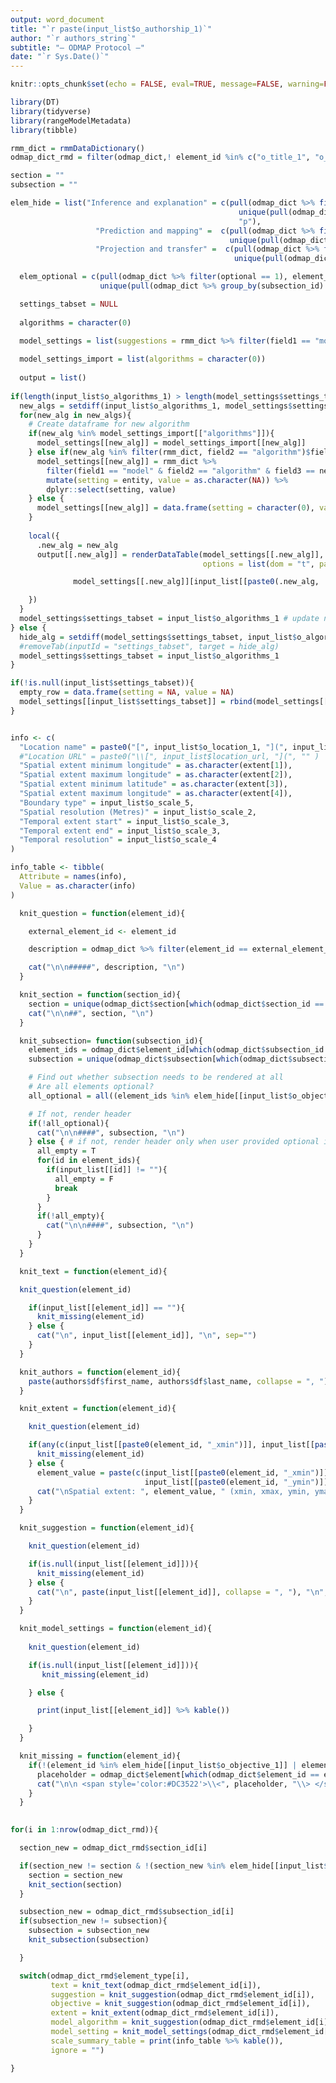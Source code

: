 ```yaml
---
output: word_document
title: "`r paste(input_list$o_authorship_1)`"
author: "`r authors_string`"
subtitle: "– ODMAP Protocol –"
date: "`r Sys.Date()`"
---
```


```r
knitr::opts_chunk$set(echo = FALSE, eval=TRUE, message=FALSE, warning=FALSE)

library(DT)
library(tidyverse)
library(rangeModelMetadata)
library(tibble)

rmm_dict = rmmDataDictionary()
odmap_dict_rmd = filter(odmap_dict,! element_id %in% c("o_title_1", "o_authorship_1", "o_authorship_2"))

section = ""
subsection = ""

elem_hide = list("Inference and explanation" = c(pull(odmap_dict %>% filter(inference == 0), element_id), # unused elements
                                                   unique(pull(odmap_dict %>% group_by(subsection_id) %>% filter(all(inference  == 0)), subsection_id)), # unused subsections
                                                   "p"),
                   "Prediction and mapping" =  c(pull(odmap_dict %>% filter(prediction == 0), element_id), 
                                                 unique(pull(odmap_dict %>% group_by(subsection_id) %>% filter(all(prediction == 0)), subsection_id))),
                   "Projection and transfer" =  c(pull(odmap_dict %>% filter(projection == 0), element_id),
                                                  unique(pull(odmap_dict %>% group_by(subsection_id) %>% filter(all(projection  == 0)), subsection_id))))

  elem_optional = c(pull(odmap_dict %>% filter(optional == 1), element_id), # optional elements
                    unique(pull(odmap_dict %>% group_by(subsection_id) %>% filter(all(optional == 1)), subsection_id))) # optional subsections)

  settings_tabset = NULL
  
  algorithms = character(0)

  model_settings = list(suggestions = rmm_dict %>% filter(field1 == "model" & field2 == "algorithm") %>% pull(field3) %>% unique() %>% trimws())
                                  
  model_settings_import = list(algorithms = character(0))
  
  output = list()
  
if(length(input_list$o_algorithms_1) > length(model_settings$settings_tabset)) { # New algorithm selected
  new_algs = setdiff(input_list$o_algorithms_1, model_settings$settings_tabset)
  for(new_alg in new_algs){
    # Create dataframe for new algorithm
    if(new_alg %in% model_settings_import[["algorithms"]]){
      model_settings[[new_alg]] = model_settings_import[[new_alg]]
    } else if(new_alg %in% filter(rmm_dict, field2 == "algorithm")$field3){
      model_settings[[new_alg]] = rmm_dict %>%
        filter(field1 == "model" & field2 == "algorithm" & field3 == new_alg) %>%
        mutate(setting = entity, value = as.character(NA)) %>%
        dplyr::select(setting, value)
    } else {
      model_settings[[new_alg]] = data.frame(setting = character(0), value = character(0))
    }
    
    local({
      .new_alg = new_alg
      output[[.new_alg]] = renderDataTable(model_settings[[.new_alg]], editable = T, rownames = F,
                                           options = list(dom = "t", pageLength = 50, autoWidth = T, columnDefs = list(list(width = '50%', targets = "_all"))))

              model_settings[[.new_alg]][input_list[[paste0(.new_alg, '_cell_edit')]]$row, input_list[[paste0(.new_alg, '_cell_edit')]]$col + 1] = field_existsinput_list[[paste0(.new_alg, '_cell_edit')]]$value

    })
  }
  model_settings$settings_tabset = input_list$o_algorithms_1 # update name list of displayed tabs
} else {
  hide_alg = setdiff(model_settings$settings_tabset, input_list$o_algorithms_1)
  #removeTab(inputId = "settings_tabset", target = hide_alg)
  model_settings$settings_tabset = input_list$o_algorithms_1
}

if(!is.null(input_list$settings_tabset)){
  empty_row = data.frame(setting = NA, value = NA)
  model_settings[[input_list$settings_tabset]] = rbind(model_settings[[input_list$settings_tabset]], empty_row)
} 


info <- c(
  "Location name" = paste0("[", input_list$o_location_1, "](", input_list$location_url, ")"),
  #"Location URL" = paste0("\\[", input_list$location_url, "](", "" )
  "Spatial extent minimum longitude" = as.character(extent[1]),
  "Spatial extent maximum longitude" = as.character(extent[2]),
  "Spatial extent minimum latitude" = as.character(extent[3]),
  "Spatial extent maximum longitude" = as.character(extent[4]),
  "Boundary type" = input_list$o_scale_5,
  "Spatial resolution (Metres)" = input_list$o_scale_2,
  "Temporal extent start" = input_list$o_scale_3,
  "Temporal extent end" = input_list$o_scale_3,
  "Temporal resolution" = input_list$o_scale_4
)

info_table <- tibble(
  Attribute = names(info),
  Value = as.character(info)
)

  knit_question = function(element_id){

    external_element_id <- element_id

    description = odmap_dict %>% filter(element_id == external_element_id) %>% pull(element_placeholder)

    cat("\n\n#####", description, "\n")
  }

  knit_section = function(section_id){
    section = unique(odmap_dict$section[which(odmap_dict$section_id == section_id)])
    cat("\n\n##", section, "\n")
  }

  knit_subsection= function(subsection_id){
    element_ids = odmap_dict$element_id[which(odmap_dict$subsection_id == subsection_id)]
    subsection = unique(odmap_dict$subsection[which(odmap_dict$subsection_id == subsection_id)])

    # Find out whether subsection needs to be rendered at all
    # Are all elements optional?
    all_optional = all((element_ids %in% elem_hide[[input_list$o_objective_1]] | element_ids %in% elem_optional))

    # If not, render header
    if(!all_optional){
      cat("\n\n####", subsection, "\n")
    } else { # if not, render header only when user provided optional inputs
      all_empty = T
      for(id in element_ids){
        if(input_list[[id]] != ""){
          all_empty = F
          break
        }
      }
      if(!all_empty){
        cat("\n\n####", subsection, "\n")
      }
    }
  }

  knit_text = function(element_id){

  knit_question(element_id)

    if(input_list[[element_id]] == ""){
      knit_missing(element_id)
    } else {
      cat("\n", input_list[[element_id]], "\n", sep="")
    }
  }

  knit_authors = function(element_id){
    paste(authors$df$first_name, authors$df$last_name, collapse = ", ")
  }

  knit_extent = function(element_id){

    knit_question(element_id)

    if(any(c(input_list[[paste0(element_id, "_xmin")]], input_list[[paste0(element_id, "_xmax")]], input_list[[paste0(element_id, "_ymin")]], input_list[[paste0(element_id, "_ymax")]])) %in% c(NA, FALSE)){
      knit_missing(element_id)
    } else {
      element_value = paste(c(input_list[[paste0(element_id, "_xmin")]], input_list[[paste0(element_id, "_xmax")]],
                              input_list[[paste0(element_id, "_ymin")]], input_list[[paste0(element_id, "_ymax")]]), collapse = ", ")
      cat("\nSpatial extent: ", element_value, " (xmin, xmax, ymin, ymax)\n", sep="")
    }
  }

  knit_suggestion = function(element_id){

    knit_question(element_id)

    if(is.null(input_list[[element_id]])){
      knit_missing(element_id)
    } else {
      cat("\n", paste(input_list[[element_id]], collapse = ", "), "\n", sep="")
    }
  }

  knit_model_settings = function(element_id){
    
    knit_question(element_id)

    if(is.null(input_list[[element_id]])){
       knit_missing(element_id)

    } else {

      print(input_list[[element_id]] %>% kable())

    }
  }

  knit_missing = function(element_id){
    if(!(element_id %in% elem_hide[[input_list$o_objective_1]] | element_id %in% elem_optional)){
      placeholder = odmap_dict$element[which(odmap_dict$element_id == element_id)]
      cat("\n\n <span style='color:#DC3522'>\\<", placeholder, "\\> </span>\n", sep = "")
    }
  }
  
```

```r
for(i in 1:nrow(odmap_dict_rmd)){

  section_new = odmap_dict_rmd$section_id[i]

  if(section_new != section & !(section_new %in% elem_hide[[input_list$o_objective_1]])){
    section = section_new
    knit_section(section)
  }

  subsection_new = odmap_dict_rmd$subsection_id[i]
  if(subsection_new != subsection){
    subsection = subsection_new
    knit_subsection(subsection)

  }

  switch(odmap_dict_rmd$element_type[i],
         text = knit_text(odmap_dict_rmd$element_id[i]),
         suggestion = knit_suggestion(odmap_dict_rmd$element_id[i]),
         objective = knit_suggestion(odmap_dict_rmd$element_id[i]),
         extent = knit_extent(odmap_dict_rmd$element_id[i]),
         model_algorithm = knit_suggestion(odmap_dict_rmd$element_id[i]),
         model_setting = knit_model_settings(odmap_dict_rmd$element_id[i]),
         scale_summary_table = print(info_table %>% kable()),
         ignore = "")

}
```
